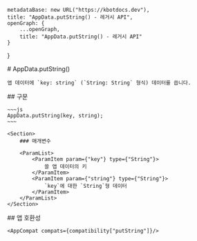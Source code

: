 
    metadataBase: new URL("https://kbotdocs.dev"),
    title: "AppData.putString() - 레거시 API",
    openGraph: {
        ...openGraph,
        title: "AppData.putString() - 레거시 API"
    }
}

<Section>
    # AppData.putString()

    앱 데이터에 `key: string` (`String: String` 형식) 데이터를 씁니다.
</Section>
<Section>
    ## 구문

    ~~~js
    AppData.putString(key, string);
    ~~~

    <Section>
        ### 매개변수

        <ParamList>
            <ParamItem param={"key"} type={"String"}>
                쓸 앱 데이터의 키
            </ParamItem>
            <ParamItem param={"string"} type={"String"}>
                `key`에 대한 `String`형 데이터
            </ParamItem>
        </ParamList>
    </Section>
</Section>
<Section>
    ## 앱 호환성

    <AppCompat compats={compatibility["putString"]}/>
</Section>